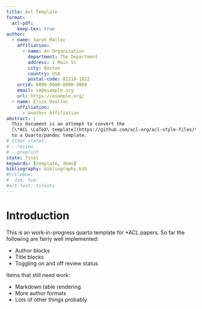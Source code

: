 ```yaml
---
title: Acl Template
format:
  acl-pdf:
    keep-tex: true  
author:
  - name: Sarah Malloc
    affiliation:
      - name: An Organization
        department: The Department
        address: 1 Main St
        city: Boston
        country: USA
        postal-code: 02210-1022
    orcid: 0000-0000-0000-0000
    email: sm@example.org
    url: https://example.org/
  - name: Eliza Dealloc
    affiliation:
      - Another Affiliation
abstract: |
  This document is an attempt to convert the 
  [\*ACL \LaTeX\ template](https://github.com/acl-org/acl-style-files/tree/master/latex)
  to a Quarto/pandoc template. 
# other states:
# - review
# - preprint
state: final
keywords: [template, demo]
bibliography: bibliography.bib
#titlebox:
#  dim: 5cm
#alt-font: txfonts
---
```


# Introduction {#sec-intro}

This is an work-in-progress quarto template for \*ACL papers. So far the following are fairly well implemented:

-   Author blocks
-   Title blocks
-   Toggling on and off review status

Items that still need work:

-   Markdown table rendering
-   More author formats
-   Lots of other things probably
